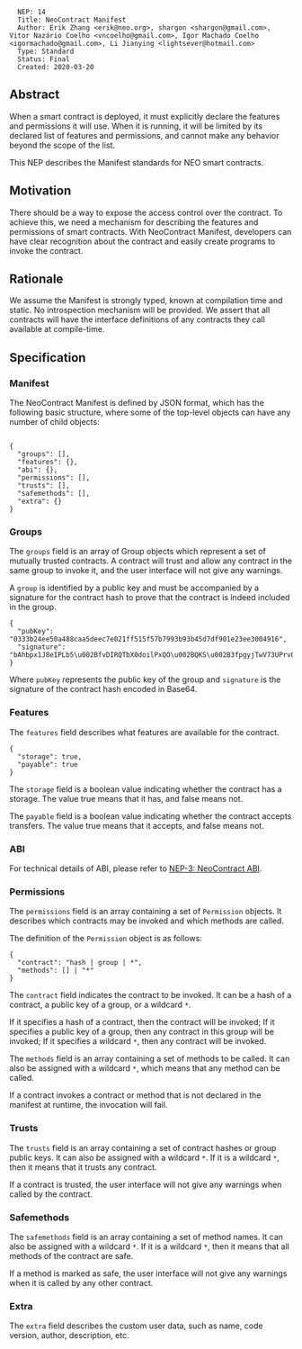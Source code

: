 <pre>
  NEP: 14
  Title: NeoContract Manifest
  Author: Erik Zhang <erik@neo.org>, shargon <shargon@gmail.com>, Vitor Nazário Coelho <vncoelho@gmail.com>, Igor Machado Coelho <igormachado@gmail.com>, Li Jianying <lightsever@hotmail.com> 
  Type: Standard
  Status: Final
  Created: 2020-03-20
</pre>

==Abstract==

When a smart contract is deployed, it must explicitly declare the features and permissions it will use. When it is running, it will be limited by its declared list of features and permissions, and cannot make any behavior beyond the scope of the list.

This NEP describes the Manifest standards for NEO smart contracts.

==Motivation==

There should be a way to expose the access control over the contract. To achieve this, we need a mechanism for describing the features and permissions of smart contracts. With NeoContract Manifest, developers can have clear recognition about the contract and easily create programs to invoke the contract.

==Rationale==

We assume the Manifest is strongly typed, known at compilation time and static. No introspection mechanism will be provided. We assert that all contracts will have the interface definitions of any contracts they call available at compile-time.

==Specification==

===Manifest===

The NeoContract Manifest is defined by JSON format, which has the following basic structure, where some of the top-level objects can have any number of child objects:

<pre>

{
  "groups": [],
  "features": {},
  "abi": {},
  "permissions": [],
  "trusts": [], 
  "safemethods": [],
  "extra": {}
}

</pre>

===Groups===

The <code>groups</code> field is an array of Group objects which represent a set of mutually trusted contracts. A contract will trust and allow any contract in the same group to invoke it, and the user interface will not give any warnings.

A <code>group</code> is identified by a public key and must be accompanied by a signature for the contract hash to prove that the contract is indeed included in the group.

<pre>
{
  "pubKey": "0333b24ee50a488caa5deec7e021ff515f57b7993b93b45d7df901e23ee3004916",
  "signature": "bAhbpx1J8eIPLb5\u002BfvDIRQTbX0doilPxQO\u002BQKS\u002B3fpgyjTwV73UPrv0qsb6I3ZuQjfCA7xoePl5rU508B7k\u002B7w=="
}
</pre>

Where <code>pubKey</code> represents the public key of the group and <code>signature</code> is the signature of the contract hash encoded in Base64.

===Features===

The <code>features</code> field describes what features are available for the contract.

<pre>
{
  "storage": true,
  "payable": true
}
</pre>

The <code>storage</code> field is a boolean value indicating whether the contract has a storage. The value true means that it has, and false means not.

The <code>payable</code> field is a boolean value indicating whether the contract accepts transfers. The value true means that it accepts, and false means not.

===ABI===

For technical details of ABI, please refer to [https://github.com/neo-project/proposals/blob/master/nep-3.mediawiki NEP-3: NeoContract ABI].

===Permissions===

The <code>permissions</code> field is an array containing a set of <code>Permission</code> objects. It describes which contracts may be invoked and which methods are called.

The definition of the <code>Permission</code> object is as follows:

<pre>
{
  "contract": "hash | group | *",
  "methods": [] | "*"
}
</pre>

The <code>contract</code> field indicates the contract to be invoked. It can be a hash of a contract, a public key of a group, or a wildcard <code>*</code>.

If it specifies a hash of a contract, then the contract will be invoked; If it specifies a public key of a group, then any contract in this group will be invoked; If it specifies a wildcard <code>*</code>, then any contract will be invoked.

The <code>methods</code> field is an array containing a set of methods to be called. It can also be assigned with a wildcard <code>*</code>, which means that any method can be called.

If a contract invokes a contract or method that is not declared in the manifest at runtime, the invocation will fail.

===Trusts===

The <code>trusts</code> field is an array containing a set of contract hashes or group public keys. It can also be assigned with a wildcard <code>*</code>. If it is a wildcard <code>*</code>, then it means that it trusts any contract.

If a contract is trusted, the user interface will not give any warnings when called by the contract.

===Safemethods===

The <code>safemethods</code> field is an array containing a set of method names. It can also be assigned with a wildcard <code>*</code>. If it is a wildcard <code>*</code>, then it means that all methods of the contract are safe.

If a method is marked as safe, the user interface will not give any warnings when it is called by any other contract.

===Extra===

The <code>extra</code> field describes the custom user data, such as name, code version, author, description, etc.
